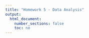 ```yaml
---
title: "Homework 5 - Data Analysis"
output:
  html_document:
    number_sections: false
    toc: no
---
```


